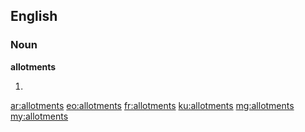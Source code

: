 ==English==

===Noun===
'''allotments'''

# {{plural of|allotment}}

[[ar:allotments]]
[[eo:allotments]]
[[fr:allotments]]
[[ku:allotments]]
[[mg:allotments]]
[[my:allotments]]